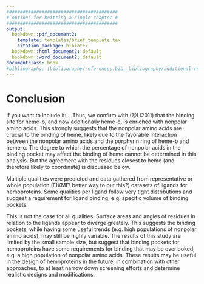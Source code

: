 ```yaml
---
#########################################
# options for knitting a single chapter #
#########################################
output:
  bookdown::pdf_document2:
    template: templates/brief_template.tex
    citation_package: biblatex
  bookdown::html_document2: default
  bookdown::word_document2: default
documentclass: book
#bibliography: [bibliography/references.bib, bibliography/additional-references.bib]
---
```



```{=tex}
\adjustmtc
\markboth{Methods}{}
```


# Conclusion {#conclusion}

If you want to include it:...
Thus, we confirm with (@Li2011) that the binding site for heme-b, and now additionally heme-c, is enriched with nonpolar amino acids. This strongly suggests that the nonpolar amino acids are crucial to the binding of heme, likely due to the favorable interaction between the nonpolar amino acids and the porphyrin ring of heme-b and heme-c. The degree to which the percentage of nonpolar acids in the binding pocket may affect the binding of heme cannot be determined in this analysis. But the agreement with the residues closest to heme (and therefore likely to coordinate) is discussed below.


Multiple qualities were predicted and data gathered from representative or whole population (FIXME! better way to put this?) datasets of ligands for hemoproteins. Some qualities per ligand follow very tight distributions and suggest a requirement for ligand binding, e.g. specific volume of binding pockets. 

This is not the case for all qualities. Surface areas and angles of residues in relation to the ligands appear to diverge greately. This suggests the binding pockets, while having some useful trends (e.g. high populations of nonpolar amino acids), may still be highly variable. 
The results of this study are limited by the small sample size, but suggest that binding pockets for hemoproteins have some requirements for binding that may be overlooked, e.g. a high population of nonpolar amino acids. These results may be useful in the design of hemoproteins in the future, in combination with other approaches, to at least narrow down screening efforts and determine realistic designs and modifications.